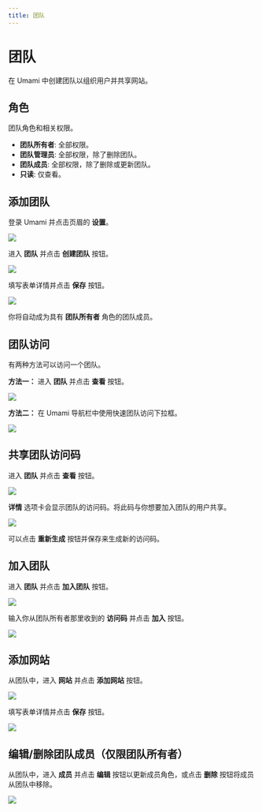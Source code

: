 ```yaml
---
title: 团队
---
```


# 团队

在 Umami 中创建团队以组织用户并共享网站。

## 角色

团队角色和相关权限。

- **团队所有者**: 全部权限。
- **团队管理员**: 全部权限，除了删除团队。
- **团队成员**: 全部权限，除了删除或更新团队。
- **只读**: 仅查看。

## 添加团队

登录 Umami 并点击页眉的 **设置**。

<img src="/images/v2/navbar-settings.png" />

进入 **团队** 并点击 **创建团队** 按钮。

<img src="/images/v2/team-add.png" />

填写表单详情并点击 **保存** 按钮。

<img src="/images/v2/team-add-form.png" />

你将自动成为具有 **团队所有者** 角色的团队成员。

## 团队访问

有两种方法可以访问一个团队。

**方法一：** 进入 **团队** 并点击 **查看** 按钮。

<img src="/images/v2/team-view.png" />

**方法二：** 在 Umami 导航栏中使用快速团队访问下拉框。

<img src="/images/v2/team-quick-access.png" />

## 共享团队访问码

进入 **团队** 并点击 **查看** 按钮。

<img src="/images/v2/team-view.png" />

**详情** 选项卡会显示团队的访问码。将此码与你想要加入团队的用户共享。

<img src="/images/v2/team-details.png" />

可以点击 **重新生成** 按钮并保存来生成新的访问码。

## 加入团队

进入 **团队** 并点击 **加入团队** 按钮。

<img src="/images/v2/team-add.png" />

输入你从团队所有者那里收到的 **访问码** 并点击 **加入** 按钮。

<img src="/images/v2/team-join-form.png" />

## 添加网站

从团队中，进入 **网站** 并点击 **添加网站** 按钮。

<img src="/images/v2/team-website.png" />

填写表单详情并点击 **保存** 按钮。

<img src="/images/v2/website-add-form.png" />

## 编辑/删除团队成员（仅限团队所有者）

从团队中，进入 **成员** 并点击 **编辑** 按钮以更新成员角色，或点击 **删除** 按钮将成员从团队中移除。

<img src="/images/v2/team-member-edit.png" />
